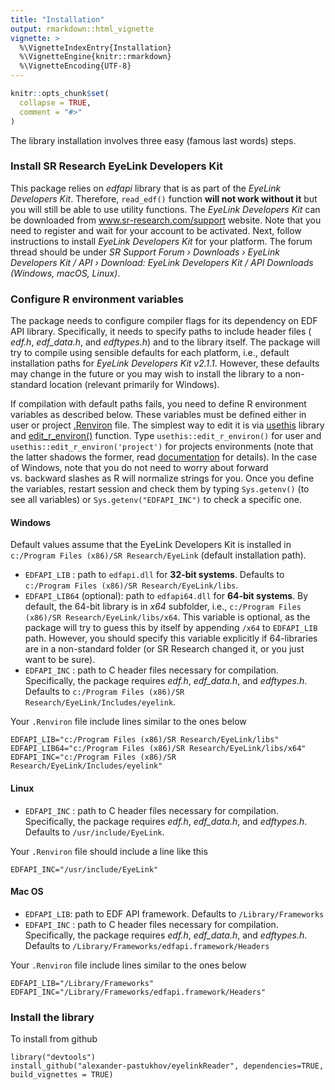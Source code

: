 ---
title: "Installation"
output: rmarkdown::html_vignette
vignette: >
  %\VignetteIndexEntry{Installation}
  %\VignetteEngine{knitr::rmarkdown}
  %\VignetteEncoding{UTF-8}
---

```{r, include = FALSE}
knitr::opts_chunk$set(
  collapse = TRUE,
  comment = "#>"
)
```

The library installation involves three easy (famous last words) steps.

### Install SR Research EyeLink Developers Kit
This package relies on _edfapi_ library that is as part of the _EyeLink Developers Kit_. Therefore, `read_edf()` function **will not work without it** but you will still be able to use utility functions. The _EyeLink Developers Kit_ can be downloaded from [www.sr-research.com/support](https://www.sr-research.com/support/) website. Note that you need to register and wait for your account to be activated. Next, follow instructions to install _EyeLink Developers Kit_ for your platform. The forum thread should be under _SR Support Forum › Downloads › EyeLink Developers Kit / API › Download: EyeLink Developers Kit / API Downloads (Windows, macOS, Linux)_.

### Configure R environment variables

The package needs to configure compiler flags for its dependency on EDF API library. Specifically, it needs to specify paths to include header files ( _edf.h_, _edf_data.h_, and _edftypes.h_) and to the library itself. The package will try to compile using sensible defaults for each platform, i.e., default installation paths for _EyeLink Developers Kit v2.1.1_. However, these defaults may change in the future or you may wish to install the library to a non-standard location (relevant primarily for Windows).

If compilation with default paths fails, you need to define R environment variables as described below. These variables must be defined either in user or project [.Renviron](https://stat.ethz.ch/R-manual/R-devel/library/base/html/Startup.html) file. The simplest way to edit it is via [usethis](https://usethis.r-lib.org/) library and [edit_r_environ()](https://usethis.r-lib.org/reference/edit.html) function. Type `usethis::edit_r_environ()` for user and `usethis::edit_r_environ('project')` for projects environments (note that the latter shadows the former, read [documentation](https://usethis.r-lib.org/) for details). In the case of Windows, note that you do not need to worry about forward vs. backward slashes as R will normalize strings for you. Once you define the variables, restart session and check them by typing `Sys.getenv()` (to see all variables) or `Sys.getenv("EDFAPI_INC")` to check a specific one.

#### Windows
Default values assume that the EyeLink Developers Kit is installed in `c:/Program Files (x86)/SR Research/EyeLink` (default installation path).

* `EDFAPI_LIB` : path to `edfapi.dll` for **32-bit systems**. Defaults to `c:/Program Files (x86)/SR Research/EyeLink/libs`.
* `EDFAPI_LIB64` (optional): path to `edfapi64.dll` for **64-bit systems**. By default, the 64-bit library is in _x64_ subfolder, i.e., `c:/Program Files (x86)/SR Research/EyeLink/libs/x64`. This variable is optional, as the package will try to guess this by itself by appending `/x64` to `EDFAPI_LIB` path. However, you should specify this variable explicitly if 64-libraries are in a non-standard folder (or SR Research changed it, or you just want to be sure).
* `EDFAPI_INC` : path to C header files necessary for compilation. Specifically, the package requires _edf.h_, _edf_data.h_, and _edftypes.h_. Defaults to `c:/Program Files (x86)/SR Research/EyeLink/Includes/eyelink`.

Your `.Renviron` file include lines similar to the ones below
```
EDFAPI_LIB="c:/Program Files (x86)/SR Research/EyeLink/libs"
EDFAPI_LIB64="c:/Program Files (x86)/SR Research/EyeLink/libs/x64"
EDFAPI_INC="c:/Program Files (x86)/SR Research/EyeLink/Includes/eyelink"
```

#### Linux
* `EDFAPI_INC` : path to C header files necessary for compilation. Specifically, the package requires _edf.h_, _edf_data.h_, and _edftypes.h_. Defaults to `/usr/include/EyeLink`.

Your `.Renviron` file should include a line like this
```
EDFAPI_INC="/usr/include/EyeLink"
```

#### Mac OS

* `EDFAPI_LIB`: path to EDF API framework. Defaults to `/Library/Frameworks`
* `EDFAPI_INC` : path to C header files necessary for compilation. Specifically, the package requires _edf.h_, _edf_data.h_, and _edftypes.h_. Defaults to `/Library/Frameworks/edfapi.framework/Headers`

Your `.Renviron` file include lines similar to the ones below
```
EDFAPI_LIB="/Library/Frameworks"
EDFAPI_INC="/Library/Frameworks/edfapi.framework/Headers"
```

### Install the library

To install from github
```
library("devtools")
install_github("alexander-pastukhov/eyelinkReader", dependencies=TRUE,  build_vignettes = TRUE)
```
